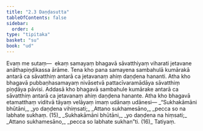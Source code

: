 ```yaml
---
title: "2.3 Daṇḍasutta"
tableOfContents: false
sidebar:
  order: 4
type: "tipitaka"
basket: "su"
book: "ud"
---
```



<DynamicBreadcrumb />

<Division number="13" book="ud" bookNo="18" page="89">

<Paragraph number="85" book="ud">
Evaṃ me sutaṃ—  ekaṃ samayaṃ bhagavā sāvatthiyaṃ viharati jetavane anāthapiṇḍikassa ārāme. Tena kho pana samayena sambahulā kumārakā antarā ca sāvatthiṃ antarā ca jetavanaṃ ahiṃ daṇḍena hananti. Atha kho bhagavā pubbaṇhasamayaṃ nivāsetvā pattacīvaramādāya sāvatthiṃ piṇḍāya pāvisi. Addasā kho bhagavā sambahule kumārake antarā ca sāvatthiṃ antarā ca jetavanaṃ ahiṃ daṇḍena hanante.
</Paragraph>

<Paragraph number="86" book="ud">
Atha kho bhagavā etamatthaṃ viditvā tāyaṃ velāyaṃ imaṃ udānaṃ udānesi—
</Paragraph>

<Paragraph number="87" type="verses" book="ud">
_“Sukhakāmāni bhūtāni,_  
_yo daṇḍena vihiṃsati;_  
_Attano sukhamesāno,_  
_pecca so na labhate sukhaṃ. (15)_  

</Paragraph>

<Paragraph number="88" type="verses" book="ud">
_Sukhakāmāni bhūtāni,_  
_yo daṇḍena na hiṃsati;_  
_Attano sukhamesāno,_  
_pecca so labhate sukhan”ti. (16)_  


</Paragraph>
</Division>

<Paragraph number="89" type="center" book="ud">
Tatiyaṃ.
</Paragraph>